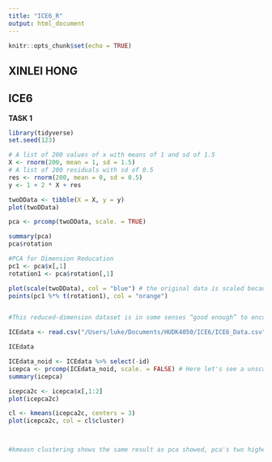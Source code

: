 ```yaml
---
title: "ICE6_R"
output: html_document
---
```


```r
knitr::opts_chunk$set(echo = TRUE)
```


## XINLEI HONG
## ICE6

**TASK 1**

```R
library(tidyverse)
set.seed(123)

# A list of 200 values of x with means of 1 and sd of 1.5
X <- rnorm(200, mean = 1, sd = 1.5)
# A list of 200 residuals with sd of 0.5
res <- rnorm(200, mean = 0, sd = 0.5)
y <- 1 + 2 * X + res

twoDData <- tibble(X = X, y = y)
plot(twoDData)

pca <- prcomp(twoDData, scale. = TRUE)

summary(pca)
pca$rotation

#PCA for Dimension Reducation
pc1 <- pca$x[,1]
rotation1 <- pca$rotation[,1]

plot(scale(twoDData), col = "blue") # the original data is scaled because PCA is also scaled
points(pc1 %*% t(rotation1), col = "orange")


#This reduced-dimension dataset is in some senses “good enough” to encode the most important relationships between the points: despite reducing the dimension of the data by 50%, the overall relationship between the data points are mostly preserved.

ICEdata <- read.csv("/Users/luke/Documents/HUDK4050/ICE6/ICE6_Data.csv")

ICEdata

ICEdata_noid <- ICEdata %>% select(-id)
icepca <- prcomp(ICEdata_noid, scale. = FALSE) # Here let's see a unscaled example
summary(icepca)

icepca2c <- icepca$x[,1:2]
plot(icepca2c)

cl <- kmeans(icepca2c, centers = 3)
plot(icepca2c, col = cl$cluster)



#kmeasn clustering shows the same result as pca showed, pca's two higher variances are two higher clusters in kmeas.

```



